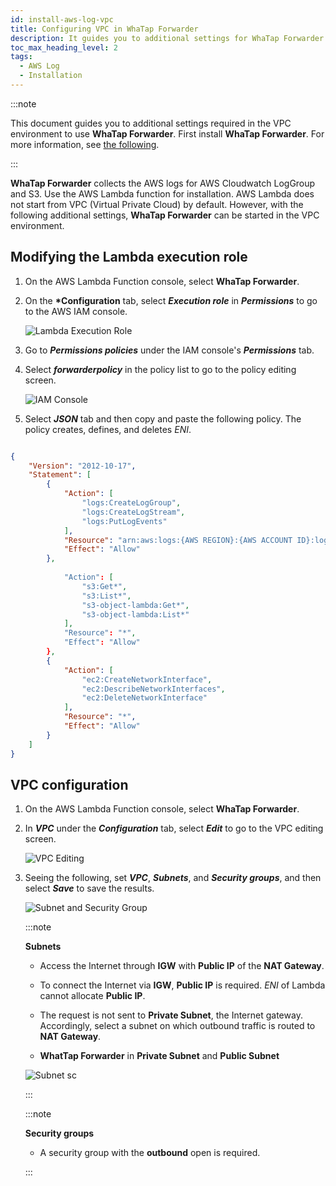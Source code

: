 ```yaml
---
id: install-aws-log-vpc
title: Configuring VPC in WhaTap Forwarder
description: It guides you to additional settings for WhaTap Forwarder to be available in the VPC environment.
toc_max_heading_level: 2
tags:
  - AWS Log
  - Installation
---
```


:::note

This document guides you to additional settings required in the <span class='vpcbold'>VPC</span> environment to use **WhaTap Forwarder**. First install **WhaTap Forwarder**. For more information, see [the following](../aws-log/install-aws-log#install-whatap-forwarder).

:::

**WhaTap Forwarder** collects the AWS logs for AWS Cloudwatch LogGroup and S3. Use the AWS Lambda function for installation. AWS Lambda does not start from <span class='vpcbold'>VPC</span> (Virtual Private Cloud) by default. However, with the following additional settings, **WhaTap Forwarder** can be started in the <span class='vpcbold'>VPC</span> environment.

## Modifying the Lambda execution role

1. On the AWS Lambda Function console, select **WhaTap Forwarder**.

2. On the **\*Configuration** tab, select **_Execution role_** in **_Permissions_** to go to the AWS IAM console.

   ![Lambda Execution Role](/img/whatap-forwarder-vpc-lambda.png)

3. Go to **_Permissions policies_** under the IAM console's **_Permissions_** tab. 

4. Select **_forwarderpolicy_** in the policy list to go to the policy editing screen.

   ![IAM Console](/img/whatap-forwarder-vpc-aws-iam.png)

5. Select **_JSON_** tab and then copy and paste the following policy. The policy creates, defines, and deletes _ENI_.

```json title='IAM Policy'

{
    "Version": "2012-10-17",
    "Statement": [
        {
            "Action": [
                "logs:CreateLogGroup",
                "logs:CreateLogStream",
                "logs:PutLogEvents"
            ],
            "Resource": "arn:aws:logs:{AWS REGION}:{AWS ACCOUNT ID}:log-group:/aws/lambda/*",
            "Effect": "Allow"
        },
        
            "Action": [
                "s3:Get*",
                "s3:List*",
                "s3-object-lambda:Get*",
                "s3-object-lambda:List*"
            ],
            "Resource": "*",
            "Effect": "Allow"
        },
        {
            "Action": [
                "ec2:CreateNetworkInterface",
                "ec2:DescribeNetworkInterfaces",
                "ec2:DeleteNetworkInterface"
            ],
            "Resource": "*",
            "Effect": "Allow"
        }
    ]
}

```

## VPC configuration

<div class ='vpcb'>

1. On the AWS Lambda Function console, select **WhaTap Forwarder**.

2. In **_VPC_** under the **_Configuration_** tab, select **_Edit_** to go to the VPC editing screen.

   ![VPC Editing](/img/whatap-forwarder-vpc-edit.png)

3. Seeing the following, set **_VPC_**, **_Subnets_**, and **_Security groups_**, and then select **_Save_** to save the results.

   ![Subnet and Security Group](/img/whatap-forwarder-vpc-sg.png)

   :::note

   **Subnets**

   - Access the Internet through **IGW** with **Public IP** of the **NAT Gateway**.

   - To connect the Internet via **IGW**, **Public IP** is required. _ENI_ of Lambda cannot allocate **Public IP**.

   - The request is not sent to **Private Subnet**, the Internet gateway. Accordingly, select a subnet on which outbound traffic is routed to **NAT Gateway**.

   - **WhatTap Forwarder** in **Private Subnet** and **Public Subnet**

   ![Subnet sc](/img/whatap-forwarder-subnet.png)

   :::

   :::note

   **Security groups**

   - A security group with the **outbound** open is required.

   :::

</div>

<!-- 

#### Subnets

* **NAT Gateway**의 **Public IP**로 **IGW**를 통해 인터넷에 접속하세요.

* To connect the Internet via **IGW**, **Public IP** is required. *ENI* of Lambda cannot allocate **Public IP**.

* The request is not sent to **Private Subnet**, the Internet gateway. Accordingly, select a subnet on which outbound traffic is routed to **NAT Gateway**.

* **WhaTap Forwarder** for **Private Subnet** and **Public Subnet** 

  ![Subnet sc](/img/whatap-forwarder-subnet.png)

#### Security groups

* A security group with the **outbound** open is required.

-->

<!-- 

  ![보안 그룹](/img/whatap-forwarder-vpc-sg-outbound.png)

-->
